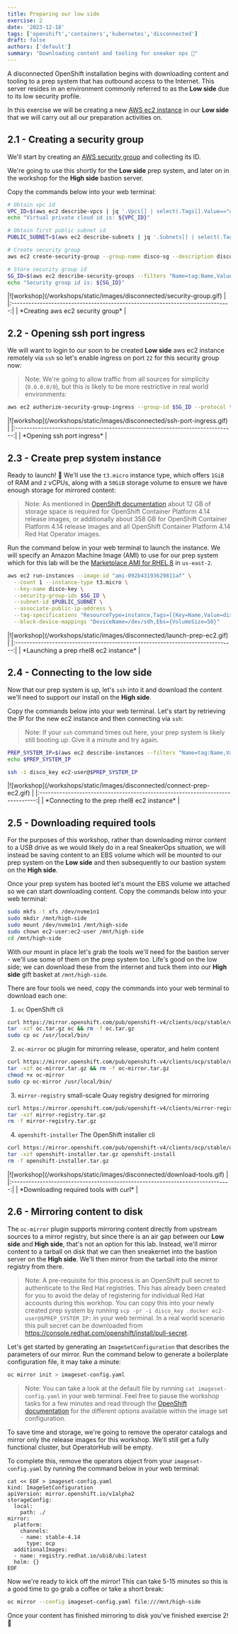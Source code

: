 ```yaml
---
title: Preparing our low side
exercise: 2
date: '2023-12-18'
tags: ['openshift','containers','kubernetes','disconnected']
draft: false
authors: ['default']
summary: "Downloading content and tooling for sneaker ops 💾"
---
```


A disconnected OpenShift installation begins with downloading content and tooling to a prep system that has outbound access to the Internet.  This server resides in an environment commonly referred to as the **Low side** due to its low security profile. 

In this exercise we will be creating a new [AWS ec2 instance](https://aws.amazon.com/ec2) in our **Low side** that we will carry out all our preparation activities on.


## 2.1 - Creating a security group

We'll start by creating an [AWS security group](https://docs.aws.amazon.com/vpc/latest/userguide/vpc-security-groups.html) and collecting its ID. 

We're going to use this shortly for the **Low side** prep system, and later on in the workshop for the **High side** bastion server.

Copy the commands below into your web terminal:

```bash
# Obtain vpc id
VPC_ID=$(aws ec2 describe-vpcs | jq '.Vpcs[] | select(.Tags[].Value=="disco").VpcId' -r)
echo "Virtual private cloud id is: ${VPC_ID}"

# Obtain first public subnet id
PUBLIC_SUBNET=$(aws ec2 describe-subnets | jq '.Subnets[] | select(.Tags[].Value=="Public Subnet - disco").SubnetId' -r)

# Create security group
aws ec2 create-security-group --group-name disco-sg --description disco-sg --vpc-id ${VPC_ID} --tag-specifications "ResourceType=security-group,Tags=[{Key=Name,Value=disco-sg}]"

# Store security group id
SG_ID=$(aws ec2 describe-security-groups --filters "Name=tag:Name,Values=disco-sg" | jq -r '.SecurityGroups[0].GroupId')
echo "Security group id is: ${SG_ID}"
```

<Zoom>
|![workshop](/workshops/static/images/disconnected/security-group.gif)          | 
|:-----------------------------------------------------------------------------:|
| *Creating aws ec2 security group*                                             |
</Zoom>


## 2.2 - Opening ssh port ingress

We will want to login to our soon to be created **Low side** aws ec2 instance remotely via `ssh` so let's enable ingress on port `22` for this security group now:

> Note: We're going to allow traffic from all sources for simplicity (`0.0.0.0/0`), but this is likely to be more restrictive in real world environments:

```bash
aws ec2 authorize-security-group-ingress --group-id $SG_ID --protocol tcp --port 22 --cidr 0.0.0.0/0
```

<Zoom>
|![workshop](/workshops/static/images/disconnected/ssh-port-ingress.gif)          | 
|:-----------------------------------------------------------------------------:|
| *Opening ssh port ingress*                                                    |
</Zoom>


## 2.3 - Create prep system instance

Ready to launch! 🚀 We'll use the `t3.micro` instance type, which offers `1GiB` of RAM and `2` vCPUs, along with a `50GiB` storage volume to ensure we have enough storage for mirrored content:

> Note: As mentioned in [OpenShift documentation](https://access.redhat.com/documentation/en-us/openshift_container_platform/4.14/html/installing/disconnected-installation-mirroring) about 12 GB of storage space is required for OpenShift Container Platform 4.14 release images, or additionally about 358 GB for OpenShift Container Platform 4.14 release images and all OpenShift Container Platform 4.14 Red Hat Operator images.

Run the command below in your web terminal to launch the instance. We will specify an Amazon Machine Image (AMI) to use for our prep system which for this lab will be the [Marketplace AMI for RHEL 8](https://access.redhat.com/solutions/15356#us_east_2) in `us-east-2`.

```bash
aws ec2 run-instances --image-id "ami-092b43193629811af" \
  --count 1 --instance-type t3.micro \
  --key-name disco-key \
  --security-group-ids $SG_ID \
  --subnet-id $PUBLIC_SUBNET \
  --associate-public-ip-address \
  --tag-specifications "ResourceType=instance,Tags=[{Key=Name,Value=disco-prep-system}]" \
  --block-device-mappings "DeviceName=/dev/sdh,Ebs={VolumeSize=50}"
```

<Zoom>
|![workshop](/workshops/static/images/disconnected/launch-prep-ec2.gif)         | 
|:-----------------------------------------------------------------------------:|
| *Launching a prep rhel8 ec2 instance*                                         |
</Zoom>


## 2.4 - Connecting to the low side

Now that our prep system is up, let's `ssh` into it and download the content we'll need to support our install on the **High side**.

Copy the commands below into your web terminal. Let's start by retrieving the IP for the new ec2 instance and then connecting via `ssh`:

> Note: If your `ssh` command times out here, your prep system is likely still booting up. Give it a minute and try again.

```bash
PREP_SYSTEM_IP=$(aws ec2 describe-instances --filters "Name=tag:Name,Values=disco-prep-system" | jq -r '.Reservations[0].Instances[0].PublicIpAddress')
echo $PREP_SYSTEM_IP

ssh -i disco_key ec2-user@$PREP_SYSTEM_IP
```

<Zoom>
|![workshop](/workshops/static/images/disconnected/connect-prep-ec2.gif)        | 
|:-----------------------------------------------------------------------------:|
| *Connecting to the prep rhel8 ec2 instance*                                   |
</Zoom>


## 2.5 - Downloading required tools

For the purposes of this workshop, rather than downloading mirror content to a USB drive as we would likely do in a real SneakerOps situation, we will instead be saving content to an EBS volume which will be mounted to our prep system on the **Low side** and then subsequently to our bastion system on the **High side**.

Once your prep system has booted let's mount the EBS volume we attached so we can start downloading content. Copy the commands below into your web terminal:

```bash
sudo mkfs -t xfs /dev/nvme1n1
sudo mkdir /mnt/high-side
sudo mount /dev/nvme1n1 /mnt/high-side
sudo chown ec2-user:ec2-user /mnt/high-side
cd /mnt/high-side
```

With our mount in place let's grab the tools we'll need for the bastion server - we'll use some of them on the prep system too. Life's good on the low side; we can download these from the internet and tuck them into our **High side** gift basket at `/mnt/high-side`.

There are four tools we need, copy the commands into your web terminal to download each one:

1. `oc` OpenShift cli

```bash
curl https://mirror.openshift.com/pub/openshift-v4/clients/ocp/stable/openshift-client-linux.tar.gz -L -o oc.tar.gz
tar -xzf oc.tar.gz oc && rm -f oc.tar.gz
sudo cp oc /usr/local/bin/
```

2. `oc-mirror` oc plugin for mirorring release, operator, and helm content

```bash
curl https://mirror.openshift.com/pub/openshift-v4/clients/ocp/stable/oc-mirror.tar.gz -L -o oc-mirror.tar.gz
tar -xzf oc-mirror.tar.gz && rm -f oc-mirror.tar.gz
chmod +x oc-mirror
sudo cp oc-mirror /usr/local/bin/
```

3. `mirror-registry` small-scale Quay registry designed for mirroring

```bash
curl https://mirror.openshift.com/pub/openshift-v4/clients/mirror-registry/latest/mirror-registry.tar.gz -L -o mirror-registry.tar.gz
tar -xzf mirror-registry.tar.gz
rm -f mirror-registry.tar.gz
```

4. `openshift-installer` The OpenShift installer cli

```bash
curl https://mirror.openshift.com/pub/openshift-v4/clients/ocp/stable/openshift-install-linux.tar.gz -L -o openshift-installer.tar.gz
tar -xzf openshift-installer.tar.gz openshift-install
rm -f openshift-installer.tar.gz
```

<Zoom>
|![workshop](/workshops/static/images/disconnected/download-tools.gif)       | 
|:-----------------------------------------------------------------------------:|
| *Downloading required tools with curl*                                        |
</Zoom>


## 2.6 - Mirroring content to disk

The `oc-mirror` plugin supports mirroring content directly from upstream sources to a mirror registry, but since there is an air gap between our **Low side** and **High side**, that's not an option for this lab. Instead, we'll mirror content to a tarball on disk that we can then sneakernet into the bastion server on the **High side**. We'll then mirror from the tarball into the mirror registry from there.

> Note: A pre-requisite for this process is an OpenShift pull secret to authenticate to the Red Hat registries. This has already been created for you to avoid the delay of registering for individual Red Hat accounts during this workhop. You can copy this into your newly created prep system by running `scp -pr -i disco_key .docker ec2-user@$PREP_SYSTEM_IP:` in your web terminal. In a real world scenario this pull secret can be downloaded from https://console.redhat.com/openshift/install/pull-secret.

Let's get started by generating an `ImageSetConfiguration` that describes the parameters of our mirror. Run the command below to generate a boilerplate configuration file, it may take a minute:

```bash
oc mirror init > imageset-config.yaml
```

> Note: You can take a look at the default file by running `cat imageset-config.yaml` in your web terminal. Feel free to pause the workshop tasks for a few minutes and read through the [OpenShift documentation](https://docs.openshift.com/container-platform/4.14/updating/updating_a_cluster/updating_disconnected_cluster/mirroring-image-repository.html#oc-mirror-creating-image-set-config_mirroring-ocp-image-repository) for the different options available within the image set configuration.

To save time and storage, we're going to remove the operator catalogs and mirror only the release images for this workshop. We'll still get a fully functional cluster, but OperatorHub will be empty.

To complete this, remove the operators object from your `imageset-config.yaml` by running the command below in your web terminal:

```
cat << EOF > imageset-config.yaml
kind: ImageSetConfiguration
apiVersion: mirror.openshift.io/v1alpha2
storageConfig:
  local:
    path: ./
mirror:
  platform:
    channels:
    - name: stable-4.14
      type: ocp
  additionalImages:
  - name: registry.redhat.io/ubi8/ubi:latest
  helm: {}
EOF
```

Now we're ready to kick off the mirror! This can take 5-15 minutes so this is a good time to go grab a coffee or take a short break:

```bash
oc mirror --config imageset-config.yaml file:///mnt/high-side
```

Once your content has finished mirroring to disk you've finished exercise 2! 🎉
